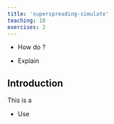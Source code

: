 ```yaml
---
title: 'superspreading-simulate'
teaching: 10
exercises: 2
---
```


:::::::::::::::::::::::::::::::::::::: questions 

- How do ?

::::::::::::::::::::::::::::::::::::::::::::::::

::::::::::::::::::::::::::::::::::::: objectives

- Explain 

::::::::::::::::::::::::::::::::::::::::::::::::

## Introduction

This is a 

::::::::::::::::::::::::::::::::::::: keypoints 

- Use 

::::::::::::::::::::::::::::::::::::::::::::::::

